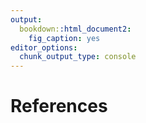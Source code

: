 ```yaml
---
output:
  bookdown::html_document2:
    fig_caption: yes
editor_options:
  chunk_output_type: console
---
```


References {-}
==========

<div id="refs"></div>
